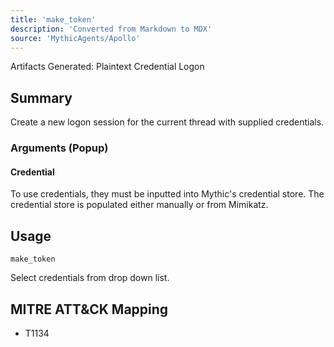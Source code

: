 ```yaml
---
title: 'make_token'
description: 'Converted from Markdown to MDX'
source: 'MythicAgents/Apollo'
---
```


<Note>Artifacts Generated: Plaintext Credential Logon</Note>

## Summary
Create a new logon session for the current thread with supplied credentials.

### Arguments (Popup)
#### Credential
To use credentials, they must be inputted into Mythic's credential store. The credential store is populated either manually or from Mimikatz.

## Usage
```
make_token
```
Select credentials from drop down list.


## MITRE ATT&CK Mapping

- T1134